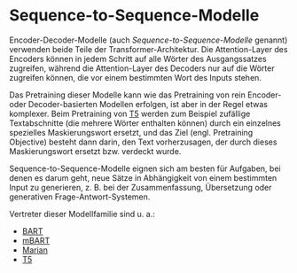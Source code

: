 # Sequence-to-Sequence-Modelle

<CourseFloatingBanner
    chapter={1}
    classNames="absolute z-10 right-0 top-0"
/>

<Youtube id="0_4KEb08xrE" />

Encoder-Decoder-Modelle (auch *Sequence-to-Sequence-Modelle* genannt) verwenden beide Teile der Transformer-Architektur. Die Attention-Layer des Encoders können in jedem Schritt auf alle Wörter des Ausgangssatzes zugreifen, während die Attention-Layer des Decoders nur auf die Wörter zugreifen können, die vor einem bestimmten Wort des Inputs stehen.

Das Pretraining dieser Modelle kann wie das Pretraining von rein Encoder- oder Decoder-basierten Modellen erfolgen, ist aber in der Regel etwas komplexer. Beim Pretraining von [T5](https://huggingface.co/t5-base) werden zum Beispiel zufällige Textabschnitte (die mehrere Wörter enthalten können) durch ein einzelnes spezielles Maskierungswort ersetzt, und das Ziel (engl. Pretraining Objective) besteht dann darin, den Text vorherzusagen, der durch dieses Maskierungswort ersetzt bzw. verdeckt wurde.

Sequence-to-Sequence-Modelle eignen sich am besten für Aufgaben, bei denen es darum geht, neue Sätze in Abhängigkeit von einem bestimmten Input zu generieren, z. B. bei der Zusammenfassung, Übersetzung oder generativen Frage-Antwort-Systemen.

Vertreter dieser Modellfamilie sind u. a.:

- [BART](https://huggingface.co/transformers/model_doc/bart.html)
- [mBART](https://huggingface.co/transformers/model_doc/mbart.html)
- [Marian](https://huggingface.co/transformers/model_doc/marian.html)
- [T5](https://huggingface.co/transformers/model_doc/t5.html)

